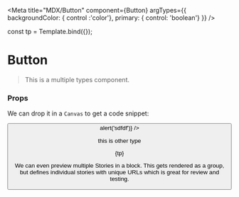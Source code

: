 <!--
 * @Author: xuwenjie
 * @Date: 2020-10-19 12:05:33
 * @LastEditors: xuwenjie
 * @LastEditTime: 2020-10-19 17:48:30
 * @Description:  
 * @FilePath: /story-book-demo/stories/Button.stories.mdx
-->

<!---Button.stories.mdx --->



<Meta title="MDX/Button" component={Button} argTypes={{
  backgroundColor: { control :'color'},
  primary: { control: 'boolean'}
}} />


<!--- This is your Story template function, shown here in React -->


const tp = Template.bind({});


# Button  

>This is a multiple types component.

###  Props

<ArgsTable of={Button}/>

We can drop it in a `Canvas` to get a code snippet:


<Canvas>
  <Story name='component1'>
    <Button label="label" primary={true} onClick={() => alert('sdfdf')} />
  </Story>
</Canvas>

this is other type

<Canvas>
  <Story name='component2' args={{primary:true,label:'com2'}}>
    {tp}
  </Story>
</Canvas>


We can even preview multiple Stories in a block. This
gets rendered as a group, but defines individual stories
with unique URLs which is great for review and testing.
<!-- 
<Canvas>
  <Story name="warning" args={{
      label: 'Warning',
  }}>
    {Template.bind({})}
  </Story>
  <Story name="neutral" args={{
      label: 'Neutral',
  }}>
    {Template.bind({})}
  </Story>
  <Story name="error" args={{
      label: 'Error',
  }}>
    {Template.bind({})}
  </Story>
  <Story name="with icon" args={{
    label:'sdffds',
  )}}>
    {Template.bind({})}
  </Story>
</Story>
</Canvas> -->